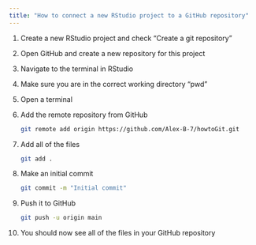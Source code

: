 ```yaml
---
title: "How to connect a new RStudio project to a GitHub repository"
---
```


1.  Create a new RStudio project and check "Create a git repository"

2.  Open GitHub and create a new repository for this project

3.  Navigate to the terminal in RStudio

4.  Make sure you are in the correct working directory "pwd"

5.  Open a terminal

6.  Add the remote repository from GitHub

    ``` bash
    git remote add origin https://github.com/Alex-B-7/howtoGit.git
    ```

7.  Add all of the files

    ``` bash
    git add .
    ```

8.  Make an initial commit

    ``` bash
    git commit -m "Initial commit"
    ```

```{=html}
<!-- -->
```
9.  Push it to GitHub

    ``` bash
    git push -u origin main
    ```

10. You should now see all of the files in your GitHub repository
